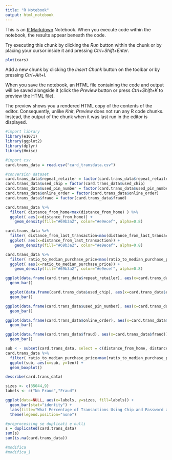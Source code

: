 ```yaml
---
title: "R Notebook"
output: html_notebook
---
```


This is an [R Markdown](http://rmarkdown.rstudio.com) Notebook. When you execute code within the notebook, the results appear beneath the code.

Try executing this chunk by clicking the *Run* button within the chunk or by placing your cursor inside it and pressing *Ctrl+Shift+Enter*.

```r
plot(cars)
```

Add a new chunk by clicking the *Insert Chunk* button on the toolbar or by pressing *Ctrl+Alt+I*.

When you save the notebook, an HTML file containing the code and output will be saved alongside it (click the *Preview* button or press *Ctrl+Shift+K* to preview the HTML file).

The preview shows you a rendered HTML copy of the contents of the editor. Consequently, unlike *Knit*, *Preview* does not run any R code chunks. Instead, the output of the chunk when it was last run in the editor is displayed.

```r
#import library
library(e1071)
library(ggplot2)
library(dplyr)
library(Hmisc)
```

```r
#import csv
card.trans_data = read.csv("card_transdata.csv")
```

```r
#conversion dataset
card.trans_data$repeat_retailer = factor(card.trans_data$repeat_retailer)
card.trans_data$used_chip = factor(card.trans_data$used_chip)
card.trans_data$used_pin_number = factor(card.trans_data$used_pin_number)
card.trans_data$online_order = factor(card.trans_data$online_order)
card.trans_data$fraud = factor(card.trans_data$fraud)
```

```r
card.trans_data %>%
  filter( distance_from_home<max(distance_from_home) ) %>%
  ggplot( aes(x=distance_from_home)) +
    geom_density(fill="#69b3a2", color="#e9ecef", alpha=0.8)
```

```r
card.trans_data %>%
  filter( distance_from_last_transaction<max(distance_from_last_transaction) ) %>%
  ggplot( aes(x=distance_from_last_transaction)) +
    geom_density(fill="#69b3a2", color="#e9ecef", alpha=0.8)
```

```r
card.trans_data %>%
  filter( ratio_to_median_purchase_price<max(ratio_to_median_purchase_price) ) %>%
  ggplot( aes(x=ratio_to_median_purchase_price)) +
    geom_density(fill="#69b3a2", color="#e9ecef", alpha=0.8)
```

```r
ggplot(data.frame(card.trans_data$repeat_retailer), aes(x=card.trans_data$repeat_retailer)) +
  geom_bar()
```

```r
  ggplot(data.frame(card.trans_data$used_chip), aes(x=card.trans_data$used_chip)) +
  geom_bar()
```

```r
ggplot(data.frame(card.trans_data$used_pin_number), aes(x=card.trans_data$used_pin_number)) +
  geom_bar()
```

```r
ggplot(data.frame(card.trans_data$online_order), aes(x=card.trans_data$online_order)) +
  geom_bar()
```

```r
ggplot(data.frame(card.trans_data$fraud), aes(x=card.trans_data$fraud)) +
  geom_bar()
```

```r
sub < - subset(card.trans_data, select = c(distance_from_home, distance_from_last_transaction, ratio_to_median_purchase_price))
card.trans_data %>%
  filter( ratio_to_median_purchase_price<max(ratio_to_median_purchase_price) ) %>%
  ggplot(sub, aes(x=sub, y=len)) + 
  geom_boxplot()
```

```r
describe(card.trans_data)
```

```r
sizes <- c(35044,9)
labels <- c("No Fraud","Fraud")

ggplot(data=NULL, aes(x=labels, y=sizes, fill=labels)) +
  geom_bar(stat="identity") +
  labs(title="What Percentage of Transactions Using Chip and Password are Fraud Transactions?", fill="") +
  theme(legend.position="none")
```

```r
#preprocessing se duplicati e nulli
s = duplicated(card.trans_data)
sum(s)
sum(is.na(card.trans_data))
```

```r
#modifica
#modifica_1
```
